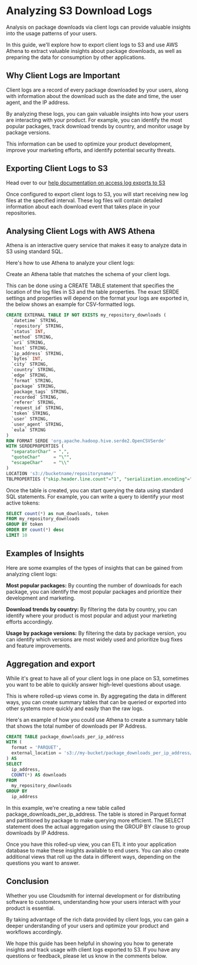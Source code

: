 # Analyzing S3 Download Logs 

Analysis on package downloads via client logs can provide valuable insights into the usage patterns of your users.

In this guide, we'll explore how to export client logs to S3 and use AWS Athena to extract valuable insights about package downloads, as well as preparing the data for consumption by other applications.

## Why Client Logs are Important

Client logs are a record of every package downloaded by your users, along with information about the download such as the date and time, the user agent, and the IP address. 

By analyzing these logs, you can gain valuable insights into how your users are interacting with your product. For example, you can identify the most popular packages, track download trends by country, and monitor usage by package versions. 

This information can be used to optimize your product development, improve your marketing efforts, and identify potential security threats.

## Exporting Client Logs to S3

Head over to our [help documentation on access log exports to S3](/observability-and-logging/access-log-exports-to-s3)

Once configured to export client logs to S3, you will start receiving new log files at the specified interval. These log files will contain detailed information about each download event that takes place in your repositories.

## Analysing Client Logs with AWS Athena

Athena is an interactive query service that makes it easy to analyze data in S3 using standard SQL. 

Here's how to use Athena to analyze your client logs:

Create an Athena table that matches the schema of your client logs.

This can be done using a CREATE TABLE statement that specifies the location of the log files in S3 and the table properties. The exact SERDE settings and properties will depend on the format your logs are exported in, the below shows an example for CSV-formatted logs.

```sql
CREATE EXTERNAL TABLE IF NOT EXISTS my_repository_downloads (
  `datetime` STRING,
  `repository` STRING,
  `status` INT,
  `method` STRING,
  `uri` STRING,
  `host` STRING,
  `ip_address` STRING,
  `bytes` INT,
  `city` STRING,
  `country` STRING,
  `edge` STRING,
  `format` STRING,
  `package` STRING,
  `package_tags` STRING,
  `recorded` STRING,
  `referer` STRING,
  `request_id` STRING,
  `token` STRING,
  `user` STRING,
  `user_agent` STRING,
  `eula` STRING
)
ROW FORMAT SERDE 'org.apache.hadoop.hive.serde2.OpenCSVSerde'
WITH SERDEPROPERTIES (
  "separatorChar" = ",",
  "quoteChar"     = "\"",
  "escapeChar"    = "\\"
) 
LOCATION 's3://bucketname/repositoryname/'
TBLPROPERTIES ("skip.header.line.count"="1", "serialization.encoding"="UTF-8")

```

Once the table is created, you can start querying the data using standard SQL statements. For example, you can write a query to identify your most active tokens:

```sql
SELECT count(*) as num_downloads, token 
FROM my_repository_downloads
GROUP BY token 
ORDER BY count(*) desc
LIMIT 10
```

## Examples of Insights

Here are some examples of the types of insights that can be gained from analyzing client logs:

**Most popular packages:** By counting the number of downloads for each package, you can identify the most popular packages and prioritize their development and marketing.

**Download trends by country:** By filtering the data by country, you can identify where your product is most popular and adjust your marketing efforts accordingly.

**Usage by package versions:** By filtering the data by package version, you can identify which versions are most widely used and prioritize bug fixes and feature improvements.

## Aggregation and export

While it's great to have all of your client logs in one place on S3, sometimes you want to be able to quickly answer high-level questions about usage. 

This is where rolled-up views come in. By aggregating the data in different ways, you can create summary tables that can be queried or exported into other systems more quickly and easily than the raw logs.

Here's an example of how you could use Athena to create a summary table that shows the total number of downloads per IP Address.

```sql
CREATE TABLE package_downloads_per_ip_address
WITH (
  format = 'PARQUET',
  external_location = 's3://my-bucket/package_downloads_per_ip_address/'
) AS
SELECT
  ip_address,
  COUNT(*) AS downloads
FROM
  my_repository_downloads
GROUP BY
  ip_address

```

In this example, we're creating a new table called package_downloads_per_ip_address. The table is stored in Parquet format and partitioned by package to make querying more efficient. The SELECT statement does the actual aggregation using the GROUP BY clause to group downloads by IP Address.

Once you have this rolled-up view, you can ETL it into your application database to make these insights available to end users. You can also create additional views that roll up the data in different ways, depending on the questions you want to answer.

## Conclusion

Whether you use Cloudsmith for internal development or for distributing software to customers, understanding how your users interact with your product is essential. 

By taking advantage of the rich data provided by client logs, you can gain a deeper understanding of your users and optimize your product and workflows accordingly.

We hope this guide has been helpful in showing you how to generate insights and track usage with client logs exported to S3. If you have any questions or feedback, please let us know in the comments below.
